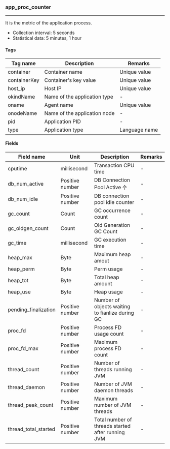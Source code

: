 ### app_proc_counter

---

It is the metric of the application process.

- Collection interval: 5 seconds
- Statistical data: 5 minutes, 1 hour

#### Tags

| Tag name     | Description                  | Remarks       |
| ------------ | ---------------------------- | ------------- |
| container    | Container name               | Unique value  |
| containerKey | Container's key value        | Unique value  |
| host_ip      | Host IP                      | Unique value  |
| okindName    | Name of the application type | -             |
| oname        | Agent name                   | Unique value  |
| onodeName    | Name of the application node | -             |
| pid          | Application PID              | -             |
| type         | Application type             | Language name |

#### Fields

| Field name           | Unit            | Description                                       | Remarks |
| -------------------- | --------------- | ------------------------------------------------- | ------- |
| cputime              | millisecond     | Transaction CPU time                              | -       |
| db_num_active        | Positive number | DB Connection Pool Active 수                       | -       |
| db_num_idle          | Positive number | DB connection pool idle counter                   | -       |
| gc_count             | Count           | GC occurrence count                               | -       |
| gc_oldgen_count      | Count           | Old Generation GC Count                           | -       |
| gc_time              | millisecond     | GC execution time                                 | -       |
| heap_max             | Byte            | Maximum heap amout                                | -       |
| heap_perm            | Byte            | Perm usage                                        | -       |
| heap_tot             | Byte            | Total heap amount                                 | -       |
| heap_use             | Byte            | Heap usage                                        | -       |
| pending_finalization | Positive number | Number of objects waiting to fianlize during GC   | -       |
| proc_fd              | Positive number | Process FD usage count                            | -       |
| proc_fd_max          | Positive number | Maximum process FD count                          | -       |
| thread_count         | Positive number | Number of threads running JVM                     | -       |
| thread_daemon        | Positive number | Number of JVM daemon threads                      | -       |
| thread_peak_count    | Positive number | Maximum number of JVM threads                     | -       |
| thread_total_started | Positive number | Total number of threads started after running JVM | -       |
